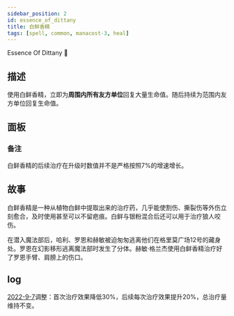 ```yaml
---
sidebar_position: 2
id: essence_of_dittany
title: 白鲜香精
tags: [spell, common, manacost-3, heal]
---
```


Essence Of Dittany 🌿

<!--truncate-->



<CardBasics cardKey={id}/>


## 描述

使用白鲜香精，立即为**周围内所有友方单位**回复大量生命值。随后持续为范围内友方单位回复生命值。

## 面板


<LevelComponent/>


<CardDynamicTable cardKey={id}/>


<CardComplexTable cardKey={id}/>


### 备注

白鲜香精的后续治疗在升级时数值并不是严格按照7%的增速增长。


## 故事

白鲜香精是一种从植物白鲜中提取出来的治疗药，几乎能使割伤、撕裂伤等外伤立刻愈合，及时使用甚至可以不留疤痕。白鲜与银粉混合后还可以用于治疗狼人咬伤。

在潜入魔法部后，哈利、罗恩和赫敏被迫匆匆逃离他们在格里莫广场12号的藏身处。罗恩在幻影移形逃离魔法部时发生了分体。赫敏·格兰杰使用白鲜香精治疗好了罗恩手臂、肩膀上的伤口。

## log

[2022-9-7](/blog/220907-update-annc#adjustment)调整：首次治疗效果降低30%，后续每次治疗效果提升20%，总治疗量维持不变。

